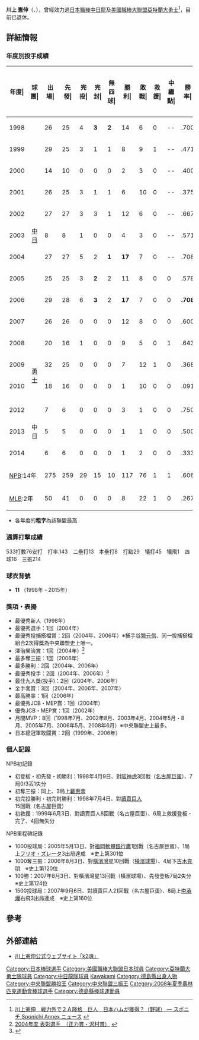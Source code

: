 {{Infobox NPB player|
name=川上憲伸|
image=Kenshin Kawakami on August 3, 2009 (Cropped).jpg |
width=280|
birthdate= {{birth date and age|1975|6|22}}|
|birthplace={{JPN}}[[德島縣|德島縣]][[德島市|德島市]]|
position= 投手 |
team=|
number=|
bats=右|
throws=右|
debutleague=NPB|
debutyear=1998年4月9日|
debutteam=中日龍|
finalyear=2014年5月1日|
finalteam=中日龍|
statleague=NPB|
stat1label=勝—敗|
stat1value=117—76|
stat2label=[[防禦率|防禦率]]|
stat2value=3.24|
stat3label=[[三振|奪三振]]|
stat3value=1381|
debut2league=MLB|
debut2year=2009年4月11日|
debut2team=亞特蘭大勇士|
stat2league=MLB|
stat21label=勝—敗|
stat21value=8—22|
stat22label=防禦率|
stat22value=4.32|
stat23label=奪三振|
stat23value=164|
teams=<nowiki></nowiki>
* [[德島縣立德島商業高等學校|德島縣立德島商業高等學校]]
* 明治大学硬式野球部
NPB
* [[中日龍|中日龍]] (1998 - 2008)(2012 - 2015)
MLB
* [[亞特蘭大勇士|亞特蘭大勇士]] (2009 - 2010)
}}

'''川上 憲伸'''（{{lang|ja|かわかみ けんしん}}、{{bd|1975年|6月22日||catIdx=Kawakami, Kenshin}}），曾經效力過[[日本職棒|日本職棒]][[中日龍|中日龍]]及[[美國職棒大聯盟|美國職棒大聯盟]][[亞特蘭大勇士|亞特蘭大勇士]]<ref> [http://www.sponichi.co.jp/baseball/flash/KFullFlash20101114013.html 川上憲伸　戦力外で２Ａ降格　巨人　日本ハムが獲得？（野球） ― スポニチ Sponichi Annex ニュース] {{webarchive|url=https://web.archive.org/web/20101117114104/http://www.sponichi.co.jp/baseball/flash/KFullFlash20101114013.html |date=2010-11-17 }} </ref>，目前已退休。

== 詳細情報 ==
=== 年度別投手成績 ===
{| class="wikitable" style="text-align:right; font-size:small"
|-bgcolor="#efefef"
!年度|!!球團|!!出場|!!先發|!!完投|!!完封|!!無四球|!!勝利|!!敗戰|!!救援|!!中繼點|!!勝率|!!打者|!!投球<br>局數|!!被<br>安<br>打|!!被全壘打|!!保送|!!敬遠|!!觸身球|!!三<br>振<br>數|!!暴投|!!犯規|!!失分|!!自<br>責<br>分|!!防<br>禦<br>率|!!WHIP
|-
|style="text-align:center;"|1998
|rowspan="11" style="text-align:center;"|[[中日龍|中日]]
|26||25||4||'''3'''||'''2'''||14||6||0||--||.700||649||161.1||123||14||51||1||2||124||4||0||48||46||2.57||1.08
|-
|style="text-align:center;"|1999
|29||25||3||1||1||8||9||1||--||.471||695||162.0||173||20||43||0||2||102||3||0||84||80||4.44||1.33
|-
|style="text-align:center;"|2000
|14||10||0||0||0||2||3||0||--||.400||260||60.1||65||10||20||3||1||24||1||0||32||32||4.77||1.41
|-
|style="text-align:center;"|2001
|26||25||3||1||1||6||10||0||--||.375||608||145.0||153||12||36||1||4||127||4||0||61||60||3.72||1.30
|-
|style="text-align:center;"|2002
|27||27||3||3||1||12||6||0||--||.667||760||187.2||170||13||34||4||8||149||0||0||54||49||2.35||1.09
|-
|style="text-align:center;"|2003
|8||8||1||0||0||4||3||0||--||.571||234||53.2||60||2||14||0||1||37||3||0||22||18||3.02||1.38
|-
|style="text-align:center;"|2004
|27||27||5||2||'''1'''||'''17'''||7||0||--||.708||774||192.1||173||27||38||2||4||176||2||0||72||71||3.32||1.10
|-
|style="text-align:center;"|2005
|25||25||3||'''2'''||2||11||8||0||0||.579||738||180.1||186||20||28||4||4||138||1||0||75||75||3.74||1.19
|-
|style="text-align:center;"|2006
|29||28||6||'''3'''||2||'''17'''||7||0||0||'''.708'''||841||215.0||166||22||39||1||5||'''194'''||3||0||74||60||2.51||'''0.95'''
|-
|style="text-align:center;"|2007
|26||26||0||0||0||12||8||0||0||.600||696||167.1||175||18||23||2||6||145||1||0||72||66||3.55||1.18
|-
|style="text-align:center;"|2008
|20||16||1||0||0||9||5||0||1||.643||473||117.1||99||11||25||3||5||112||1||0||33||30||2.30||1.06
|-
|style="text-align:center;"|2009
|rowspan="2" style="text-align:center;"|[[亞特蘭大勇士|勇士]]
|32||25||0||0||0||7||12||1||0||.368||669||156.1||153||15||57||6||6||105||8||1||73||67||3.86||1.34
|-
|style="text-align:center;"|2010
|18||16||0||0||0||1||10||0||0||.091||391||87.1||98||10||32||10||1||59||4||0||57||50||5.15||1.49
|-
|-
|style="text-align:center;"|2012
|rowspan="3" style="text-align:center;"|中日
|7||6||0||0||0||3||1||0||0||.750||121||28.2||25||3||10||0||2||17||0||0||10||9||2.83||1.22
|-
|style="text-align:center;"|2013
|5||5||0||0||0||1||1||0||0||.500||119||28.0||26||3||13||1||0||12||4||0||11||10||3.21||1.39
|-
|style="text-align:center;"|2014
|6||6||0||0||0||1||2||0||0||.333||142||32.0||33||2||17||0||2||24||1||1||18||17||4.78||1.56
|-
!colspan="2"|[[日本職棒|NPB]]:14年
|275||259||29||15||10||117||76||1||1||.606||7110||1731.0||1627||177||391||22||46||1381||28||1||666||623||3.24||1.17
|-
!colspan="2"|[[美國職棒大聯盟|MLB]]:2年
|50||41||0||0||0||8||22||1||0||.267||1060||243.2||251||25||89||16||7||164||12||1||130||117||4.32||1.40
|}
* 各年度的'''粗字'''為該聯盟最高

=== 通算打撃成績 ===
533打數76安打　打率.143　二壘打13　本壘打8　打點29　犠打45　犠飛1　四球16　三振214

=== 球衣背號 ===
* '''11''' （1998年 - 2015年）

=== 獎項・表揚 ===
* 最優秀新人（1998年）
* 最優秀選手：1回（2004年）
* 最優秀投捕搭檔賞：2回（2004年、2006年）※捕手[[谷繁元信|谷繁元信]]、同一投捕搭檔組合2次得獎為中央聯盟史上唯一。
* 澤治榮治賞：1回（2004年）<ref> [http://www.npb.or.jp/award/2004spc.html 2004年度 表彰選手　（正力賞・沢村賞）] {{webarchive|url=https://web.archive.org/web/20100702155041/http://www.npb.or.jp/award/2004spc.html |date=2010-07-02 }} </ref>
* 最多奪三振：1回（2006年）
* 最多勝利：2回（2004年、2006年）
* 最優秀投手：2回（2004年、2006年）<ref>{{Cite web |url=http://www.npb.or.jp/award/2004cl.html |title=2004年度 表彰選手　（セントラル・リーグ） |access-date=2011-01-22 |archive-date=2015-11-27 |archive-url=https://web.archive.org/web/20151127044646/http://www.npb.or.jp/award/2004cl.html |dead-url=no }}</ref>
* 最佳九人獎(投手)：2回（2004年、2006年）
* 金手套賞：3回（2004年、2006年、2007年）
* 最高勝率：1回（2006年）　
* 最優秀JCB・MEP賞：1回（2004年）
* 優秀JCB・MEP賞：1回（2002年）
* 月間MVP：8回（1998年7月、2002年8月、2003年4月、2004年5月・8月、2005年7月、2006年5月、2008年6月）※中央聯盟史上最多。
* 日本總冠軍敢闘賞：2回（1999年、2006年）

=== 個人記錄 ===
;NPB初記錄
*初登板・初先發・初勝利：1998年4月9日、對[[阪神虎|阪神虎]]3回戰（[[名古屋巨蛋|名古屋巨蛋]]）、7局0/3丟1失分
*初奪三振：同上、3局上[[藪惠壹|藪惠壹]]
*初完投勝利・初完封勝利：1998年7月4日、對[[讀賣巨人|讀賣巨人]]15回戰（名古屋巨蛋）
*初救援：1999年6月3日、對讀賣巨人8回戰（名古屋巨蛋）、6局上救援登板・完了、4回無失分
;NPB里程碑記錄
*1000投球局：2005年5月13日、對[[福岡軟體銀行鷹|福岡軟體銀行鷹]]1回戰（名古屋巨蛋）、1局上[[フリオ・ズレータ|フリオ・ズレータ]]3出局達成　※史上第301位
*1000奪三振：2006年8月3日、對[[橫濱灣星|橫濱灣星]]10回戰（[[橫濱球場|橫濱球場]]）、4局下[[古木克明|古木克明]]　※史上第120位
*100勝：2007年8月3日、對橫濱灣星13回戰（橫濱球場）、先發登板7局2失分　※史上第124位
*1500投球局：2007年9月6日、對讀賣巨人21回戰（名古屋巨蛋）、8局上[[李承燁_(棒球員)|李承燁]]右飛3出局達成　※史上第160位
==參考==
<div class="references-small">
<references />
</div>

== 外部連結 ==
* [http://k2tamashii.com/ 川上憲伸公式ウェブサイト「k2魂」] {{Wayback|url=http://k2tamashii.com/ |date=20110207164818 }}

{{澤村榮治獎歷任名單}}
{{日本職棒總冠軍賽敢鬥獎}}
{{中央聯盟MVP}}
{{日本中央聯盟最多勝投手}}
{{中央聯盟最多奪三振}}
{{日本中央聯盟最優秀勝率投手}}
{{中央聯盟最佳九人 (投手)}}
{{中央聯盟新人王}}
{{日本職棒全明星賽最有價值球員}}
{{北京奧運棒球日本代表成員}}

{{Authority control}}
{{DEFAULTSORT:Kawakami, Kenshin}}
[[Category:日本棒球選手|Category:日本棒球選手]]
[[Category:美國職棒大聯盟日本球員|Category:美國職棒大聯盟日本球員]]
[[Category:亞特蘭大勇士隊球員|Category:亞特蘭大勇士隊球員]]
[[Category:中日龍隊球員|Category:中日龍隊球員]]
[[Category:明治大學校友|Kawakami]]
[[Category:德島縣出身人物|Category:德島縣出身人物]]
[[Category:中央聯盟勝投王|Category:中央聯盟勝投王]]
[[Category:中央聯盟三振王|Category:中央聯盟三振王]]
[[Category:2008年夏季奧林匹克運動會棒球選手|Category:2008年夏季奧林匹克運動會棒球選手]]
[[Category:德島縣棒球運動員|Category:德島縣棒球運動員]]